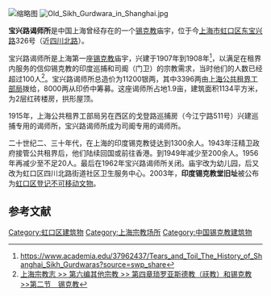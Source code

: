 [[File:Yindu_Xikejiaotang_Jiuzhi.JPG|缩略图]]
[[File:Old_Sikh_Gurdwara_in_Shanghai.jpg|thumb]]

'''宝兴路谒师所'''是中国上海曾经存在的一个[[锡克教|锡克教]]庙宇，位于今[[上海市|上海市]][[虹口区|虹口区]][[东宝兴路|东宝兴路]]326号（近[[四川北路|四川北路]]）。

宝兴路谒师所是上海第一座[[锡克教|锡克教]]庙宇，兴建于1907年到1908年<ref>https://www.academia.edu/37962437/Tears_and_Toil_The_History_of_Shanghai_Sikh_Gurdwaras?source=swp_share</ref>，以满足在租界内服务的信仰锡克教的印度巡捕和司阍（门卫）的宗教需求，当时他们的人数已经超过100人<ref>[http://www.shtong.gov.cn/newsite/node2/node2245/node75195/node75205/node75327/node75335/userobject1ai92325.htm 上海宗教志 >> 第六编其他宗教 >> 第四章琐罗亚斯德教（祆教）和锡克教 >>第二节　锡克教]</ref>。宝兴路谒师所总造价为11200银两，其中3396两由[[上海公共租界工部局|上海公共租界工部局]]拨给，8000两从印侨中筹募。这座谒师所占地1.9亩，建筑面积1134平方米，为2层红砖楼房，拱形屋顶。

1915年，上海公共租界工部局另在西区的戈登路巡捕房（今江宁路511号）兴建巡捕专用的谒师所，宝兴路谒师所成为司阍专用的谒师所。

二十世纪二、三十年代，在上海的印度锡克教徒达到1300余人。1943年汪精卫政府接管公共租界后，他们陆续回国或前往香港。到1949年减少至200余人。1956年再减少至不足20人。最后在1962年宝兴路谒师所关闭。庙宇改为幼儿园，后又改为虹口区四川北路街道社区卫生服务中心。2003年，'''印度锡克教堂旧址'''被公布为[[虹口区文物保护单位#虹口区登记不可移动文物|虹口区登记不可移动文物]]。

==参考文献==
<div class="references-small">
<references />
</div>

[[Category:虹口区建筑物|Category:虹口区建筑物]]
[[Category:上海宗教场所|Category:上海宗教场所]]
[[Category:中国锡克教建筑物|Category:中国锡克教建筑物]]